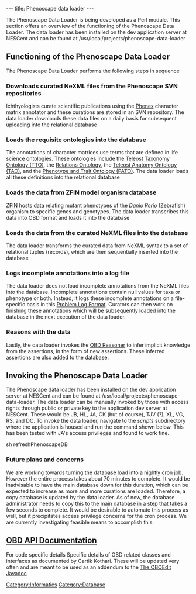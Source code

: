 ---
title: Phenoscape data loader
---

The Phenoscape Data Loader is being developed as a Perl module. This section offers an overview of the functioning of the Phenoscape Data Loader. The data loader has been installed on the dev application server at NESCent and can be found at /usr/local/projects/phenoscape-data-loader

==Functioning of the Phenoscape Data Loader==

The Phenoscape Data Loader performs the following steps in sequence

===Downloads curated NeXML files from the Phenoscape SVN repositories===
Ichthyologists curate scientific publications using the [[Phenex]] character matrix annotator and these curations are stored in an SVN repository. The data loader downloads these data files on a daily basis for subsequent uploading into the relational database

===Loads the requisite ontologies into the database===
The annotations of character matrices use terms that are defined in life science ontologies. These ontologies include the [http://bioportal.bioontology.org/ontologies/38703 Teleost Taxonomy Ontology (TTO)], the [http://www.obofoundry.org/ro/ Relations Ontology],  the [[Teleost_Anatomy_Ontology|Teleost Anatomy Ontology (TAO)]], and the [http://bioontology.org/wiki/index.php/PATO:Main_Page Phenotype and Trait Ontology (PATO)]. The data loader loads all these definitions into the relational database

===Loads the data from ZFIN model organism database ===
[http://zfin.org ZFIN] hosts data relating mutant phenotypes of the ''Danio Rerio'' (Zebrafish) organism to specific genes and genotypes. The data loader transcribes this data into OBD format and loads it into the database

===Loads the data from the curated NeXML files into the database===
The data loader transforms the curated data from NeXML syntax to a set of relational tuples (records), which are then sequentially inserted into the database

===Logs incomplete annotations into a log file===
The data loader does not load incomplete annotations from the NeXML files into the database. Incomplete annotations contain null values for taxa or phenotype or both. Instead, it logs these incomplete annotations on a file-specific basis in this [[Problem Log Format]]. Curators can then work on finishing these annotations which will be subsequently loaded into the database in the next execution of the data loader.

===Reasons with the data ===
Lastly, the data loader invokes the [[OBD Reasoner]] to infer implicit knowledge from the assertions, in the form of new assertions. These inferred assertions are also added to the database.

==Invoking the Phenoscape Data Loader==

The Phenoscape data loader has been installed on the dev application server at NESCent and can be found at /usr/local/projects/phenoscape-data-loader. The data loader can be manually invoked by those with access rights through public or private key to the application dev server at NESCent. These would be JB, HL, JA, CK (but of course), TJV (?), XL, VG, RS, and DC. To invoke the data loader, navigate to the ''scripts'' subdirectory where the application is housed and run the command shown below. This has been tested with JA's access privileges and found to work fine.

<javascript>
sh refreshPhenoscapeDB
</javascript>

===Future plans and concerns===

We are working towards turning the database load into a nightly cron job. However the entire process takes about 70 minutes to complete. It would be inadvisable to have the main database down for this duration, which can be expected to increase as more and more curations are loaded. Therefore, a copy database is updated by the data loader. As of now, the database administrator needs to copy this to the main database in a step that takes a few seconds to complete. It would be desirable to automate this process as well, but it precipitates access privilege concerns for the cron process. We are currently investigating feasible means to accomplish this.

==[[OBD API Documentation]]==
For code specific details
Specific details of OBD related classes and interfaces as documented by Cartik Kothari. These will be updated very often and are meant to be used as an addendum to the [http://oboedit.org/?page=javadocs The OBOEdit Javadoc]

[[Category:Informatics]]
[[Category:Database]]